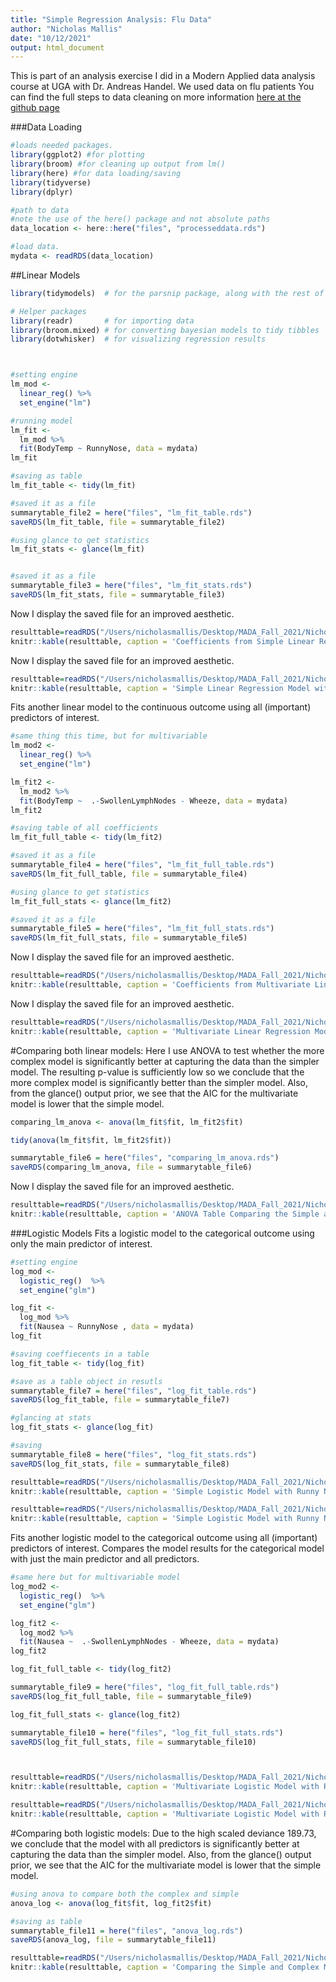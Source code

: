 ```yaml
---
title: "Simple Regression Analysis: Flu Data"
author: "Nicholas Mallis"
date: "10/12/2021"
output: html_document
---
```


This is part of an analysis exercise I did in a Modern Applied data analysis course at UGA with Dr. Andreas Handel. We used data on flu patients You can find the full steps to data cleaning on more information [here at the github page](https://github.com/nicholasmallis/NicholasMallis-MADA-analysis3)

###Data Loading 
```r
#loads needed packages.
library(ggplot2) #for plotting
library(broom) #for cleaning up output from lm()
library(here) #for data loading/saving
library(tidyverse)
library(dplyr)

#path to data
#note the use of the here() package and not absolute paths
data_location <- here::here("files", "processeddata.rds")

#load data. 
mydata <- readRDS(data_location)

```

##Linear Models
```r
library(tidymodels)  # for the parsnip package, along with the rest of tidymodels

# Helper packages
library(readr)       # for importing data
library(broom.mixed) # for converting bayesian models to tidy tibbles
library(dotwhisker)  # for visualizing regression results



#setting engine
lm_mod <- 
  linear_reg() %>% 
  set_engine("lm")

#running model
lm_fit <- 
  lm_mod %>% 
  fit(BodyTemp ~ RunnyNose, data = mydata)
lm_fit

#saving as table
lm_fit_table <- tidy(lm_fit)

#saved it as a file
summarytable_file2 = here("files", "lm_fit_table.rds")
saveRDS(lm_fit_table, file = summarytable_file2)

#using glance to get statistics
lm_fit_stats <- glance(lm_fit)


#saved it as a file
summarytable_file3 = here("files", "lm_fit_stats.rds")
saveRDS(lm_fit_stats, file = summarytable_file3)


```

Now I  display the saved file for an improved aesthetic. 
```r
resulttable=readRDS("/Users/nicholasmallis/Desktop/MADA_Fall_2021/NicholasMallis-MADA-portfolio/files/lm_fit_table.rds")
knitr::kable(resulttable, caption = 'Coefficients from Simple Linear Regression Model with Body Temperature as the outcome and Runny Nose as the predictor')
```


Now I  display the saved file for an improved aesthetic. 
```r

resulttable=readRDS("/Users/nicholasmallis/Desktop/MADA_Fall_2021/NicholasMallis-MADA-portfolio/files/lm_fit_stats.rds")
knitr::kable(resulttable, caption = 'Simple Linear Regression Model with Body Temperature as the outcome and Runny Nose as the predictor')
```




Fits another linear model to the continuous outcome using all (important) predictors of interest.
```r

#same thing this time, but for multivariable
lm_mod2 <- 
  linear_reg() %>% 
  set_engine("lm")

lm_fit2 <- 
  lm_mod2 %>% 
  fit(BodyTemp ~  .-SwollenLymphNodes - Wheeze, data = mydata)
lm_fit2

#saving table of all coefficients
lm_fit_full_table <- tidy(lm_fit2)

#saved it as a file
summarytable_file4 = here("files", "lm_fit_full_table.rds")
saveRDS(lm_fit_full_table, file = summarytable_file4)

#using glance to get statistics
lm_fit_full_stats <- glance(lm_fit2)

#saved it as a file
summarytable_file5 = here("files", "lm_fit_full_stats.rds")
saveRDS(lm_fit_full_stats, file = summarytable_file5)

```



Now I  display the saved file for an improved aesthetic. 
```r

resulttable=readRDS("/Users/nicholasmallis/Desktop/MADA_Fall_2021/NicholasMallis-MADA-portfolio/files/lm_fit_full_table.rds")
knitr::kable(resulttable, caption = 'Coefficients from Multivariate Linear Regression Model with Body Temperature as the outcome and Runny Nose and all other covariates as the predictors')
```


Now I  display the saved file for an improved aesthetic. 
```r

resulttable=readRDS("/Users/nicholasmallis/Desktop/MADA_Fall_2021/NicholasMallis-MADA-portfolio/files/log_fit_full_stats.rds")
knitr::kable(resulttable, caption = 'Multivariate Linear Regression Model with Body Temperature as the outcome and Runny Nose and all other covariates as the predictors')
```


#Comparing both linear models:
Here I use ANOVA to test whether the more complex model is significantly better at capturing the data than the simpler model. The resulting p-value is sufficiently low so we conclude that the more complex model is significantly better than the simpler model. Also, from the glance() output prior, we see that the AIC for the multivariate model is lower that the simple model.

```r

comparing_lm_anova <- anova(lm_fit$fit, lm_fit2$fit)

tidy(anova(lm_fit$fit, lm_fit2$fit))

summarytable_file6 = here("files", "comparing_lm_anova.rds")
saveRDS(comparing_lm_anova, file = summarytable_file6)
```

Now I  display the saved file for an improved aesthetic. 
```r

resulttable=readRDS("/Users/nicholasmallis/Desktop/MADA_Fall_2021/NicholasMallis-MADA-portfolio/files/comparing_lm_anova.rds")
knitr::kable(resulttable, caption = 'ANOVA Table Comparing the Simple and Complex Models')
```


###Logistic Models
Fits a logistic model to the categorical outcome using only the main predictor of interest.

```r

#setting engine
log_mod <- 
  logistic_reg()  %>% 
  set_engine("glm")

log_fit <- 
  log_mod %>% 
  fit(Nausea ~ RunnyNose , data = mydata)
log_fit

#saving coeffiecents in a table
log_fit_table <- tidy(log_fit)

#save as a table object in resutls 
summarytable_file7 = here("files", "log_fit_table.rds")
saveRDS(log_fit_table, file = summarytable_file7)

#glancing at stats
log_fit_stats <- glance(log_fit)

#saving
summarytable_file8 = here("files", "log_fit_stats.rds")
saveRDS(log_fit_stats, file = summarytable_file8)

```


```r

resulttable=readRDS("/Users/nicholasmallis/Desktop/MADA_Fall_2021/NicholasMallis-MADA-portfolio/files/log_fit_table.rds")
knitr::kable(resulttable, caption = 'Simple Logistic Model with Runny Nose as the Predictor and Nausea as the Outcome')
```


```r

resulttable=readRDS("/Users/nicholasmallis/Desktop/MADA_Fall_2021/NicholasMallis-MADA-portfolio/files/log_fit_stats.rds")
knitr::kable(resulttable, caption = 'Simple Logistic Model with Runny Nose as the Predictor and Nausea as the Outcome')
```

Fits another logistic model to the categorical outcome using all (important) predictors of interest. Compares the model results for the categorical model with just the main predictor and all predictors. 

```r
#same here but for multivariable model
log_mod2 <- 
  logistic_reg()  %>% 
  set_engine("glm")

log_fit2 <- 
  log_mod2 %>% 
  fit(Nausea ~  .-SwollenLymphNodes - Wheeze, data = mydata)
log_fit2

log_fit_full_table <- tidy(log_fit2)

summarytable_file9 = here("files", "log_fit_full_table.rds")
saveRDS(log_fit_full_table, file = summarytable_file9)

log_fit_full_stats <- glance(log_fit2)

summarytable_file10 = here("files", "log_fit_full_stats.rds")
saveRDS(log_fit_full_stats, file = summarytable_file10)




```

```r

resulttable=readRDS("/Users/nicholasmallis/Desktop/MADA_Fall_2021/NicholasMallis-MADA-portfolio/files/log_fit_full_table.rds")
knitr::kable(resulttable, caption = 'Multivariate Logistic Model with Runny Nose and other Covariates as the Predictors and Nausea as the Outcome')
```


```r

resulttable=readRDS("/Users/nicholasmallis/Desktop/MADA_Fall_2021/NicholasMallis-MADA-portfolio/files/log_fit_full_stats.rds")
knitr::kable(resulttable, caption = 'Multivariate Logistic Model with Runny Nose and other Covariates as the Predictors and Nausea as the Outcome')
```


#Comparing both logistic models:
Due to the high scaled deviance 189.73, we conclude that the model with all predictors is significantly better at capturing the data than the simpler model. Also, from the glance() output prior, we see that the AIC for the multivariate model is lower that the simple model.
```r
#using anova to compare both the complex and simple
anova_log <- anova(log_fit$fit, log_fit2$fit)

#saving as table
summarytable_file11 = here("files", "anova_log.rds")
saveRDS(anova_log, file = summarytable_file11)

```


```r

resulttable=readRDS("/Users/nicholasmallis/Desktop/MADA_Fall_2021/NicholasMallis-MADA-portfolio/files/anova_log.rds")
knitr::kable(resulttable, caption = 'Comparing the Simple and Complex Models')
```

